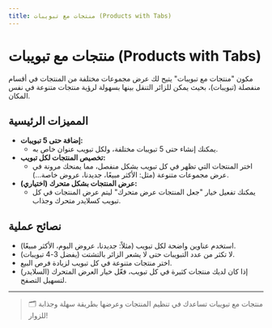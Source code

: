 ```yaml
---
title: منتجات مع تبويبات (Products with Tabs)
---
```


# منتجات مع تبويبات (Products with Tabs)

مكون "منتجات مع تبويبات" يتيح لك عرض مجموعات مختلفة من المنتجات في أقسام منفصلة (تبويبات)، بحيث يمكن للزائر التنقل بينها بسهولة لرؤية منتجات متنوعة في نفس المكان.

## المميزات الرئيسية

- **إضافة حتى 5 تبويبات:**
  - يمكنك إنشاء حتى 5 تبويبات مختلفة، ولكل تبويب عنوان خاص به.
- **تخصيص المنتجات لكل تبويب:**
  - اختر المنتجات التي تظهر في كل تبويب بشكل منفصل، مما يمنحك مرونة في عرض مجموعات متنوعة (مثل: الأكثر مبيعًا، جديدنا، عروض خاصة...).
- **عرض المنتجات بشكل متحرك (اختياري):**
  - يمكنك تفعيل خيار "جعل المنتجات عرض متحرك" ليتم عرض المنتجات في كل تبويب كسلايدر متحرك وجذاب.

## نصائح عملية
- استخدم عناوين واضحة لكل تبويب (مثلاً: جديدنا، عروض اليوم، الأكثر مبيعًا).
- لا تكثر من عدد التبويبات حتى لا يشعر الزائر بالتشتت (يفضل 3-4 تبويبات).
- اختر منتجات متنوعة في كل تبويب لزيادة فرص البيع.
- إذا كان لديك منتجات كثيرة في كل تبويب، فعّل خيار العرض المتحرك (السلايدر) لتسهيل التصفح.

---

> 🗂️ منتجات مع تبويبات تساعدك في تنظيم المنتجات وعرضها بطريقة سهلة وجذابة للزوار!
